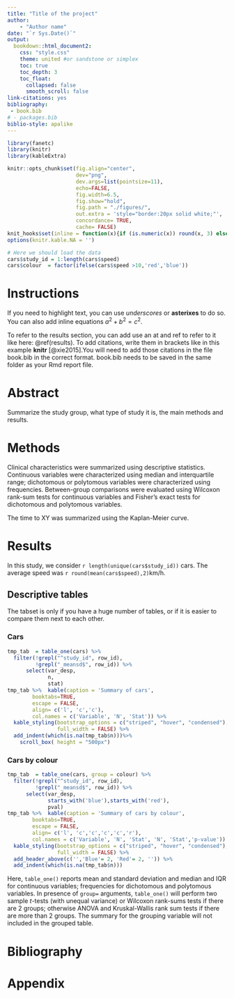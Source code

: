 ```yaml
--- 
title: "Title of the project"
author: 
    - "Author name"
date: "`r Sys.Date()`"
output:
  bookdown::html_document2:
    css: "style.css"
    theme: united #or sandstone or simplex
    toc: true
    toc_depth: 3
    toc_float:
      collapsed: false
      smooth_scroll: false
link-citations: yes
bibliography:
 - book.bib
# - packages.bib
biblio-style: apalike
---
```



```r

library(fanetc)
library(knitr)
library(kableExtra)

knitr::opts_chunk$set(fig.align="center", 
                      dev="png", 
                      dev.args=list(pointsize=11), 
                      echo=FALSE, 
                      fig.width=6.5, 
                      fig.show="hold", 
                      fig.path = "./figures/",
                      out.extra = 'style="border:20px solid white;"',
                      concordance= TRUE,
                      cache= FALSE)
knit_hooks$set(inline = function(x){if (is.numeric(x)) round(x, 3) else x})
options(knitr.kable.NA = '')

```


```r
# Here we should load the data
cars$study_id = 1:length(cars$speed)
cars$colour  = factor(ifelse(cars$speed >10,'red','blue'))
```

# Instructions  {-}

If you need to highlight text, you can use _underscores_ or **asterixes** to do so. You can also add inline equations $a^2 + b^2 = c^2$.

To refer to the results section, you can add use an at and ref to refer to it like here: \@ref(results). To add citations, write them in brackets like in this example  **knitr** [@xie2015].You will need to add those citations in the file book.bib in the correct format. book.bib needs to be saved in the same folder as your Rmd report file. 

# Abstract

Summarize the study group, what type of study it is, the main methods and results.

# Methods {#methods}


Clinical characteristics were summarized using descriptive statistics. Continuous variables were characterized using median and interquartile range; dichotomous or polytomous variables were characterized using frequencies. Between-group comparisons were evaluated using Wilcoxon rank-sum tests for continuous variables and Fisher's exact tests for dichotomous and polytomous variables.

The time to XY was summarized using the Kaplan-Meier curve. 


# Results {#results} 


In this study, we consider  `r length(unique(cars$study_id))` cars. The average speed was `r round(mean(cars$speed),2)`km/h. 



## Descriptive tables {.tabset}

The tabset is only if you have a huge number of tables, or if it is easier to compare them next to each other.

### Cars  {-}

```r
tmp_tab  = table_one(cars) %>% 
  filter(!grepl("^study_id", row_id),
         !grepl("_meansd$", row_id)) %>% 
      select(var_desp,
             n,
             stat)
tmp_tab %>%  kable(caption = 'Summary of cars',
        booktabs=TRUE, 
        escape = FALSE,
        align= c('l', 'c','c'),
        col.names = c('Variable', 'N', 'Stat')) %>% 
  kable_styling(bootstrap_options = c("striped", "hover", "condensed"), 
                full_width = FALSE) %>%
  add_indent(which(is.na(tmp_tab$n)))%>%
    scroll_box( height = "500px")

```

### Cars by colour {-}

```r
tmp_tab  = table_one(cars, group = colour) %>% 
  filter(!grepl("^study_id", row_id),
         !grepl("_meansd$", row_id)) %>% 
      select(var_desp,
             starts_with('blue'),starts_with('red'),
             pval)
tmp_tab %>%  kable(caption = 'Summary of cars by colour',
        booktabs=TRUE, 
        escape = FALSE,
        align= c('l', 'c','c','c','c','r'),
        col.names = c('Variable', 'N', 'Stat', 'N', 'Stat','p-value')) %>% 
  kable_styling(bootstrap_options = c("striped", "hover", "condensed"), 
                full_width = FALSE) %>%
  add_header_above(c('','Blue'= 2, 'Red'= 2, '')) %>%
  add_indent(which(is.na(tmp_tab$n)))

```



Here, `table_one()` reports mean and standard deviation and median and IQR for continuous variables; frequencies for dichotomous and polytomous variables. In presence of `group=` arguments, `table_one()` will perform two sample *t*-tests (with unequal variance) or Wilcoxon rank-sums tests if there are 2 groups; otherwise ANOVA and Kruskal-Wallis rank sum tests if there are more than 2 groups. The summary for the grouping variable will not included in the grouped table.

# Bibliography {-}

<div id="refs"></div>

# Appendix {-}

